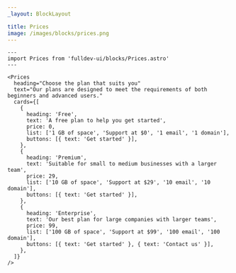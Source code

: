 ```yaml
---
_layout: BlockLayout

title: Prices
image: /images/blocks/prices.png
---
```


```astro live
---
import Prices from 'fulldev-ui/blocks/Prices.astro'
---

<Prices
  heading="Choose the plan that suits you"
  text="Our plans are designed to meet the requirements of both beginners and advanced users."
  cards={[
    {
      heading: 'Free',
      text: 'A free plan to help you get started',
      price: 0,
      list: ['1 GB of space', 'Support at $0', '1 email', '1 domain'],
      buttons: [{ text: 'Get started' }],
    },
    {
      heading: 'Premium',
      text: 'Suitable for small to medium businesses with a larger team',
      price: 29,
      list: ['10 GB of space', 'Support at $29', '10 email', '10 domain'],
      buttons: [{ text: 'Get started' }],
    },
    {
      heading: 'Enterprise',
      text: 'Our best plan for large companies with larger teams',
      price: 99,
      list: ['100 GB of space', 'Support at $99', '100 email', '100 domain'],
      buttons: [{ text: 'Get started' }, { text: 'Contact us' }],
    },
  ]}
/>
```

